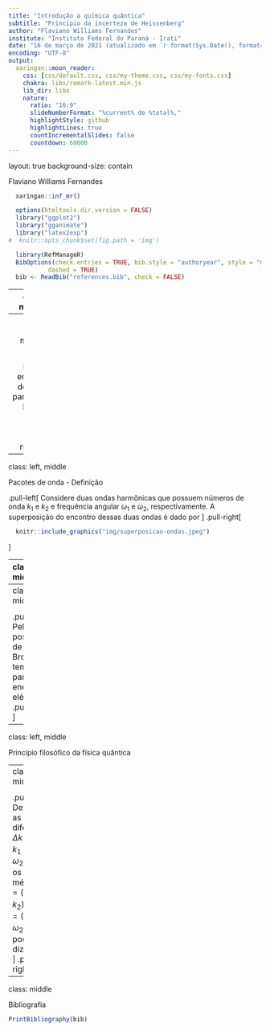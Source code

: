 ```yaml
---
title: "Introdução a química quântica"
subtitle: "Princípio da incerteza de Heissenberg"
author: "Flaviano Williams Fernandes"
institute: "Instituto Federal do Paraná - Irati"
date: "16 de março de 2021 (atualizado em `r format(Sys.Date(), format='%d/%m/%Y')`)"
encoding: "UTF-8"
output:
  xaringan::moon_reader:
    css: [css/default.css, css/my-theme.css, css/my-fonts.css]
    chakra: libs/remark-latest.min.js
    lib_dir: libs
    nature:
      ratio: "16:9"
      slideNumberFormat: "%current% de %total%,"
      highlightStyle: github
      highlightLines: true
      countIncrementalSlides: false
      countdown: 60000
---
```

layout: true
background-size: contain

<div class="my-footer"><span>Flaviano Williams Fernandes</span></div>

```r
  xaringan::inf_mr()
```

```r
  options(htmltools.dir.version = FALSE)
  library("ggplot2")
  library("gganimate")
  library("latex2exp")
#  knitr::opts_chunk$set(fig.path = 'img')
```

```r
  library(RefManageR)
  BibOptions(check.entries = TRUE, bib.style = "authoryear", style = "markdown",
           dashed = TRUE)
  bib <- ReadBib("references.bib", check = FALSE)
```

---
class: middle

<div class="my-header"><span>Sumário</span></div>

1. Discrepâncias no modelo de de Broglie

2. Pacotes de onda

2. Interpretação probabilística da função de onda

3. Princípio filosófico da física quântica

6. Bibliografia

<div class="footnote">
  <ul>
  <hr>
  <li> Esta apresentação está disponível para download em <a href="https://flavianowilliams.github.io/education">flavianowilliams.github.io/education</a>;
  <li> Este material está sujeito a modificações. Recomenda-se acompanhamento permanente.
  </ul>
</div>

---
class: left, middle

<div class="my-header"><span>Discrepâncias no modelo de de Broglie</span></div>

.pull-left[
A energia de uma partícula livre é dada por
\begin{aligned}
  E = \frac{1}{2}mv^2=\frac{p^2}{2m}.
\end{aligned}
Dividindo por p teremos
\begin{aligned}
  \frac{E}{p} = \frac{mv^2}{2mv},
\end{aligned}
ou seja, 
\begin{aligned}
  v_{\text{partícula}} = \frac{E}{2p}
\end{aligned}
Sabemos desde os postulados de de Broglie [`r Cite(bib, c("nussenzveig","tipler","mcquarrie","braga","eisberg"))`] que
\begin{aligned}
  E & = h\nu;
\end{aligned}
]
.pull-right[
\begin{aligned}
  p & = \frac{h}{\lambda}.
\end{aligned}
Substituindo na equação da velocidade acima encontramos
\begin{aligned}
  v & = \frac{h\nu}{2\left(\frac{h}{\lambda}\right)},\\\
    & = \frac{\lambda\nu}{2}.
\end{aligned}
A velocidade de uma onda progressiva é dado por
\begin{aligned}
  v_{\text{onda}} = \lambda\nu,
\end{aligned}
portanto, <font class="red">podemos perceber que se adotarmos o movimento da partícula equivalente a apenas o movimento de uma onda progressiva, a sua velocidade não irá coincidir com a velocidade da onda</font>.
]

---
class: left, middle

<div class="my-header"><span>Pacotes de onda - Definição</span></div>

.pull-left[
Considere duas ondas harmônicas que possuem números de onda $k_1$ e $k_2$ e frequência angular $\omega_1$ e $\omega_2$, respectivamente. A superposição do encontro dessas duas ondas é dado por
\begin{aligned}
  \psi(x,t) & = y_1(x,t)+y_2(x,t),\\\
         & = y_m\cos(k_1x-\omega_1t)+y_m\cos(k_2x-\omega_2t).
\end{aligned}
Definindo as diferenças $\Delta k=k_2-k_1$ e $\Delta \omega = \omega_2-\omega_1$, e os valores médios $\bar{k}=(k_1+k_2)/2$ e  $\bar{\omega}=(\omega_1+\omega_2)/2$ encontramos o valor do pacote de onda, como mostra a figura ao lado (para maiores detalhes, veja o apêndice A),
\begin{aligned}
  \psi(x,t) = 2y_m\cos\left(\frac{\Delta k}{2}x-\frac{\Delta \omega}{2}t\right)\cos\left(\bar{k}x-\bar{\omega}t\right).
\end{aligned}
Lembrando que
\begin{aligned}
  k = \frac{2\pi}{\lambda};\quad  \omega = 2\pi\nu.
\end{aligned}
]
.pull-right[
```r
  knitr::include_graphics("img/superposicao-ondas.jpeg")
```
]

---
class: left, middle

<div class="my-header"><span>Pacotes de onda - Velocidade de um pacote de onda</span></div>

.pull-left[
Da velocidade de uma onda temos que
\begin{aligned}
  v_{\text{onda}} & = \lambda\nu,\\
    & = \left(\frac{2\pi}{k}\right)\left(\frac{\omega}{2\pi}\right),\\
    & = \frac{\omega}{k}.
\end{aligned}
No caso do pacote de onda formado por duas ondas harmônicas, pela expressão da função de onda podemos dizer que
\begin{aligned}
  v_{\text{pacote}} & = \frac{\Delta \omega}{\Delta k}.
\end{aligned}
Expandindo a definição para um pacote de onda formado por uma inifinidade de ondas harmônicas, onde o número de onda varia por um valor $\Delta k << 1$,
\begin{aligned}
  \boxed{v_{\text{pacote}} = \lim_{\Delta k\rightarrow 0} \frac{\Delta \omega}{\Delta k} = \frac{d\omega}{dk}.}
\end{aligned}
]
.pull-right[
```r
  knitr::include_graphics("img/superposicao-ondas-2.jpg")
```
]

---
class: left, middle

<div class="my-header"><span>Pacotes de onda - Pacotes de onda da matéria</span></div>

.pull-left[
Pelos postulados de de Broglie, temos para a energia do elétron
\begin{aligned}
  E & = h\nu,\\
  E & = \left(2\pi\hbar\right)\left(\frac{\omega}{2\pi}\right),\\
  E & = \hbar\omega.
\end{aligned}
Para o momento do elétron temos a seguinte expressão
\begin{aligned}
  p & = \frac{h}{\lambda},\\
  p & = \frac{2\pi\hbar}{2\pi/k},\\
  p & = \hbar k.
\end{aligned}
Da equação acima podemos dizer que $\omega(k)=E(k)/\hbar$. Calculando a derivada de $\omega$ encontramos a velocidade do pacote de onda para um elétron que se propaga livremente com velocidade v,
]
.pull-right[
\begin{aligned}
  v_{\text{pacote}} & = \frac{d\omega(k)}{dk},\\
  v_{\text{pacote}} & = \frac{d\omega}{dE}\frac{dE}{dk},\\
  v_{\text{pacote}} & = \underbrace{\frac{d\omega}{dE}}_{1/\hbar}\underbrace{\frac{dE}{dp}}_{2p/2m}\underbrace{\frac{dp}{dk}}_{\hbar},\\
  v_{\text{pacote}} & = \left(\frac{1}{\hbar}\right)\left(\frac{2p}{2m}\right)\left(\hbar\right),\\
  v_{\text{pacote}} & = \frac{p}{m},\\
  v_{\text{pacote}} & \equiv v.
\end{aligned}
Portanto, o pacote de onda $\psi$ se propaga com a velocidade do elétron. <font class="red">Isso demonstra o fato que o movimento ondulatório da matéria devemos tratá-lo como um pacote de ondas, ao invés de apenas uma onda progressiva.</font>
]

---
class: left, middle

<div class="my-header"><span>Princípio filosófico da física quântica</span></div>

---
class: middle

<div class="my-header"><span>Apêndice A</span></div>

.pull-left[
Definindo as diferenças $\Delta k=k_2-k_1$ e $\Delta \omega = \omega_2-\omega_1$, e os valores médios $\bar{k}=(k_1+k_2)/2$ e  $\bar{\omega}=(\omega_1+\omega_2)/2$ podemos dizer que
\begin{aligned}
  k_1 & = \bar{k}-\Delta K;\quad k_2 = \bar{k}+\Delta K,\\\
  \omega_1 & = \bar{\omega}-\Delta \omega;\quad \omega_2 = \bar{\omega}+\Delta \omega.
\end{aligned}
Para obter a função de onda resultante é conveniente usarmos a fórmula de Euler, onde $e^{i\theta}=\cos\theta+i\sin\theta$, onde apenas nos interessa a parte real,
\begin{aligned}
  \psi(x,t) & = y_m\left[\cos(k_1x-\omega_1t)+\cos(k_2x-\omega_2t)\right],\\
         & = y_m\Re\left[e^{i(k_1x-\omega_1t)}+e^{i(k_2x-\omega_2t)}\right],\\
         & = y_m\Re\left[e^{i[(\bar{k}-\Delta k)x-(\bar{\omega}-\Delta \omega)t]}+e^{i[(\bar{k}+\Delta K)x-(\bar{\omega}+\Delta \omega)t]}\right],\\
         & = y_m\Re\left[e^{i(\bar{k}x-\Delta Kx-\bar{\omega}t+\Delta \omega t)}+e^{i(\bar{k}x+\Delta Kx-\bar{\omega}t-\Delta \omega t)}\right],\\
         & = y_m\Re\left[e^{i(\bar{k}x-\bar{\omega}t)}e^{-i(\Delta Kx-\Delta \omega t)}\right.+\\
         & + \left.e^{i(\bar{k}x-\bar{\omega}t)}e^{i(\Delta Kx-\Delta \omega t)}\right],
\end{aligned}
]
.pull-right[
\begin{aligned}
  \psi(x,t) & = y_m\left(e^{-i(\Delta Kx-\Delta \omega t)}+e^{i(\Delta Kx-\Delta \omega t)}\right)\Re\left[e^{i(\bar{k}x-\bar{\omega}t)}\right].
\end{aligned}
Pela fórmula de Euler, podemos usar a identidade
\begin{aligned}
  \cos\theta = \frac{e^{i\theta}+e^{-i\theta}}{2}.
\end{aligned}
Substituindo teremos
\begin{aligned}
  \psi(x,t) & = y_m\left(2\cos\left(\Delta Kx-\Delta \omega t\right)\right)\Re\left[e^{i(\bar{k}x-\bar{\omega}t)}\right].
\end{aligned}
Isolando a parte real do termo $e^{i(\bar{k}x-\bar{\omega}t)}$ chegaremos na função de onda resultante,
\begin{aligned}
  \boxed{\psi(x,t) = 2y_m\cos\left(\frac{\Delta k}{2}x-\frac{\Delta \omega}{2}t\right)\cos\left(\bar{k}x-\bar{\omega}t\right).}
\end{aligned}
]

---
class: middle

<div class="my-header"><span>Bibliografia</span></div>

```r
PrintBibliography(bib)
```

